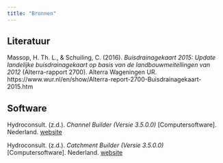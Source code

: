 ```yaml
---
title: "Bronnen"
---
```


## Literatuur

Massop, H. Th. L., & Schuiling, C. (2016). *Buisdrainagekaart 2015: Update landelijke buisdrainagekaart op basis van de landbouwmeitellingen van 2012* (Alterra-rapport 2700). Alterra Wageningen UR. https://www.wur.nl/en/show/Alterra-report-2700-Buisdrainagekaart-2015.htm

## Software

Hydroconsult. (z.d.). *Channel Builder (Versie 3.5.0.0)* [Computersoftware]. Nederland. [website](https://www.hydroconsult.nl)

Hydroconsult. (z.d.). *Catchment Builder (Versie 3.5.0.0)* [Computersoftware]. Nederland. [website](https://www.hydroconsult.nl)


